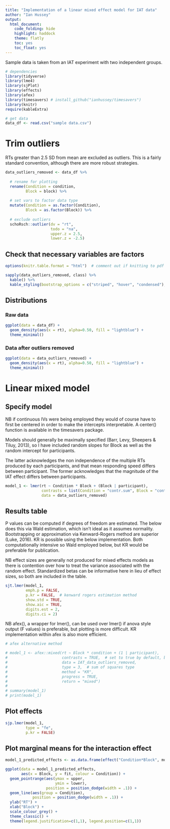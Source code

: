 ```yaml
---
title: "Implementation of a linear mixed effect model for IAT data"
author: "Ian Hussey"
output:
  html_document:
    code_folding: hide
    highlight: haddock
    theme: flatly
    toc: yes
    toc_float: yes
---
```


Sample data is taken from an IAT experiment with two independent groups.

```r
# dependencies
library(tidyverse)
library(lme4)
library(sjPlot)
library(effects)
library(afex)
library(timesavers) # install_github("ianhussey/timesavers")
library(knitr)
require(kableExtra)

# get data
data_df <- read.csv("sample data.csv")
```

# Trim outliers

RTs greater than 2.5 SD from mean are excluded as outliers. This is a fairly standard convention, although there are more robust strategies. 

```r
data_outliers_removed <- data_df %>%
  
  # rename for plotting
  rename(Condition = condition,
         Block = block) %>%
  
  # set vars to factor data type
  mutate(Condition = as.factor(Condition),
         Block = as.factor(Block)) %>%
  
  # exclude outliers
  schoRsch::outlier(dv = "rt", 
                    todo = "na", 
                    upper.z = 2.5, 
                    lower.z = -2.5)
```

## Check that necessary variables are factors

```r
options(knitr.table.format = "html")  # comment out if knitting to pdf

sapply(data_outliers_removed, class) %>%
  kable() %>%
  kable_styling(bootstrap_options = c("striped", "hover", "condensed"), full_width = FALSE)
```

## Distributions 

### Raw data

```r
ggplot(data = data_df) + 
  geom_density(aes(x = rt), alpha=0.50, fill = "lightblue") +
  theme_minimal()
```

### Data after outliers removed

```r
ggplot(data = data_outliers_removed) + 
  geom_density(aes(x = rt), alpha=0.50, fill = "lightblue") +
  theme_minimal()
```

# Linear mixed model

## Specify model

NB if continuous IVs were being employed they would of course have to first be centered in order to make the intercepts interpretable. A center() function is available in the timesavers package.

Models should generally be maximally specified (Barr, Levy, Sheepers & Tiluy, 2013), so I have included random slopes for Block as well as the random intercept for participants. 

The latter acknowledges the non independence of the multiple RTs produced by each participants, and that mean responding speed differs between participant. The former acknowledges that the magnitude of the IAT effect differs between participants. 

```r
model_1 <- lmer(rt ~ Condition * Block + (Block | participant),  
                contrasts = list(Condition = "contr.sum", Block = "contr.sum"),  
                data = data_outliers_removed)
```

## Results table

P values can be computed if degrees of freedom are estimated. The below does this  via Wald estimation, which isn't ideal as it assumes normality. Bootstrapping or approximation via Kenward-Rogers method are superior (Luke, 2016). KR is possible using the below implementation. Both computationally intensive so Wald employed below, but KR would be preferable for publication. 

NB effect sizes are generally not produced for mixed effects models as there is contention over how to treat the variance associated with the random effect. Standardized betas can be informative here in lieu of effect sizes, so both are included in the table. 

```r
sjt.lmer(model_1, 
         emph.p = FALSE, 
         p.kr = FALSE,  # kenward rogers estimation method
         show.std = TRUE,
         show.aic = TRUE,
         digits.est = 2,
         digits.ci = 2)
```

NB afex(), a wrapper for lmer(), can be used over lmer() if anova style output (F values) is preferable, but plotting is more difficult. KR implementation within afex is also more efficient. 

```r
# afex alternative method

# model_1 <- afex::mixed(rt ~ Block * condition + (1 | participant),
#                        contrasts = TRUE,  # set to true by default, but worth emphasising here that we're using effect coding not dummy coding.
#                        data = IAT_data_outliers_removed,
#                        type = 3,  # sum of squares type
#                        method = "KR",
#                        progress = TRUE, 
#                        return = "mixed")
# 
# summary(model_1)
# print(model_1)
```

## Plot effects 

```r
sjp.lmer(model_1, 
         type = "fe",
         p.kr = FALSE) 
```

## Plot marginal means for the interaction effect

```r
model_1_predicted_effects <- as.data.frame(effect("Condition*Block", model_1))

ggplot(data = model_1_predicted_effects,
       aes(x = Block, y = fit, colour = Condition)) +
  geom_pointrange(aes(ymax = upper,
                      ymin = lower),
                  position = position_dodge(width = .1)) +
  geom_line(aes(group = Condition),
            position = position_dodge(width = .1)) +
  ylab("RT") +
  xlab("Block") +
  scale_colour_grey() +
  theme_classic() +
  theme(legend.justification=c(1,1), legend.position=c(1,1))
```
